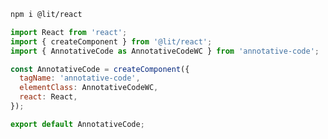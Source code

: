 ```bash filename="Terminal" copy
npm i @lit/react
```

```js filename="/components/AnnotativeCode.jsx" copy
import React from 'react';
import { createComponent } from '@lit/react';
import { AnnotativeCode as AnnotativeCodeWC } from 'annotative-code';

const AnnotativeCode = createComponent({
  tagName: 'annotative-code',
  elementClass: AnnotativeCodeWC,
  react: React,
});

export default AnnotativeCode;
```
